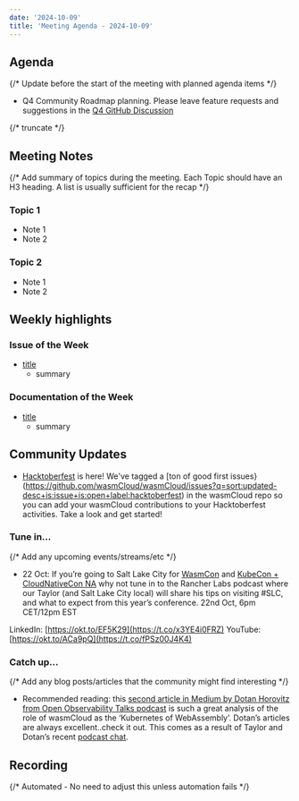 ```yaml
---
date: '2024-10-09'
title: 'Meeting Agenda - 2024-10-09'
---
```


## Agenda

{/* Update before the start of the meeting with planned agenda items */}

- Q4 Community Roadmap planning. Please leave feature requests and suggestions in the [Q4 GitHub Discussion](https://github.com/wasmCloud/wasmCloud/discussions/3119)

{/* truncate */}

## Meeting Notes

{/* Add summary of topics during the meeting. Each Topic should have an H3 heading. A list is usually sufficient for the recap */}

### Topic 1

- Note 1
- Note 2

### Topic 2

- Note 1
- Note 2

## Weekly highlights

### Issue of the Week

- [title](https://github.com/wasmcloud/wasmcloud/issues/)
  - summary

### Documentation of the Week

- [title](/docs/intro)
  - summary

## Community Updates

- [Hacktoberfest](https://hacktoberfest.com/) is here! We've tagged a [ton of good first issues}(https://github.com/wasmCloud/wasmCloud/issues?q=sort:updated-desc+is:issue+is:open+label:hacktoberfest) in the wasmCloud repo so you can add your wasmCloud contributions to your Hacktoberfest activities. Take a look and get started!

### Tune in…

{/* Add any upcoming events/streams/etc */}

- 22 Oct: If you’re going to Salt Lake City for [WasmCon](https://events.linuxfoundation.org/wasmcon/) and [KubeCon + CloudNativeCon NA](https://events.linuxfoundation.org/kubecon-cloudnativecon-north-america/) why not tune in to the Rancher Labs podcast where our Taylor (and Salt Lake City local) will share his tips on visiting #SLC, and what to expect from this year’s conference. 22nd Oct, 6pm CET/12pm EST

LinkedIn: [https://okt.to/EF5K29](https://t.co/x3YE4i0FRZ)
YouTube: [https://okt.to/ACa9pQ](https://t.co/fPSz00J4K4)

### Catch up…

{/* Add any blog posts/articles that the community might find interesting */}

- Recommended reading: this [second article in Medium by Dotan Horovitz from Open Observability Talks podcast](https://horovits.medium.com/wasmcloud-the-kubernetes-for-webassembly-02a5025c6115) is such a great analysis of the role of wasmCloud as the ‘Kubernetes of WebAssembly’. Dotan’s articles are always excellent..check it out. This comes as a result of Taylor and Dotan’s recent [podcast chat](https://youtu.be/t2xIoVNwtKM).

## Recording

{/* Automated - No need to adjust this unless automation fails */}

<YouTube url="https://www.youtube.com/watch?v=OJzM74Y5_q8" />
